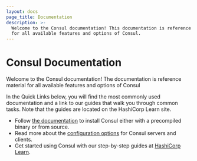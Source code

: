 ```yaml
---
layout: docs
page_title: Documentation
description: >-
  Welcome to the Consul documentation! This documentation is reference material
  for all available features and options of Consul.
---
```


# Consul Documentation

Welcome to the Consul documentation! The documentation is reference material
for all available features and options of Consul

In the Quick Links below, you will find the most commonly used documentation
and a link to our guides that walk you through common tasks. Note that the
guides are located on the HashiCorp Learn site.

- Follow [the documentation](/docs/install) to install Consul either with a precompiled binary or from source.
- Read more about the [configuration options](/docs/agent/options) for Consul servers and clients.
- Get started using Consul with our step-by-step guides at [HashiCorp Learn](https://learn.hashicorp.com/consul).

